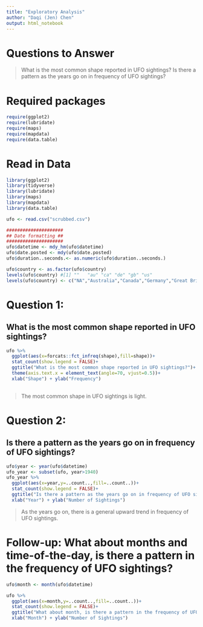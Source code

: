 ```yaml
---
title: "Exploratory Analysis"
author: "Daqi (Jen) Chen"
output: html_notebook
---
```


# Questions to Answer
> What is the most common shape reported in UFO sightings?
> Is there a pattern as the years go on in frequency of UFO sightings?


# Required packages 

```r
require(ggplot2)
require(lubridate)
require(maps)
require(mapdata)
require(data.table)

```

# Read in Data

```r
library(ggplot2)
library(tidyverse)
library(lubridate)
library(maps)
library(mapdata)
library(data.table)

ufo <- read.csv("scrubbed.csv")

#####################
## Date formatting ##
#####################
ufo$datetime <- mdy_hm(ufo$datetime) 
ufo$date.posted <- mdy(ufo$date.posted)
ufo$duration..seconds.<- as.numeric(ufo$duration..seconds.)

ufo$country <- as.factor(ufo$country) 
levels(ufo$country) #[1] ""   "au" "ca" "de" "gb" "us"
levels(ufo$country) <- c("NA","Australia","Canada","Germany","Great Britain","US")
```




# Question 1:
## What is the most common shape reported in UFO sightings?

```r
ufo %>%
  ggplot(aes(x=forcats::fct_infreq(shape),fill=shape))+
  stat_count(show.legend = FALSE)+
  ggtitle("What is the most common shape reported in UFO sightings?")+
  theme(axis.text.x = element_text(angle=70, vjust=0.5))+
  xlab("Shape") + ylab("Frequency")
  
```

> The most common shape in UFO sightings is light.

# Question 2:
## Is there a pattern as the years go on in frequency of UFO sightings?

```r
ufo$year <- year(ufo$datetime)
ufo_year <- subset(ufo, year>1940)
ufo_year %>%
  ggplot(aes(x=year,y=..count..,fill=..count..))+
  stat_count(show.legend = FALSE)+
  ggtitle("Is there a pattern as the years go on in frequency of UFO sightings?")+
  xlab("Year") + ylab("Number of Sightings")
```

> As the years go on, there is a general upward trend in frequency of UFO sightings. 

# Follow-up: What about months and time-of-the-day, is there a pattern in the frequency of UFO sightings?

```r
ufo$month <- month(ufo$datetime)

ufo %>%
  ggplot(aes(x=month,y=..count..,fill=..count..))+
  stat_count(show.legend = FALSE)+
  ggtitle("What about month, is there a pattern in the frequency of UFO sightings?")+
  xlab("Month") + ylab("Number of Sightings")
```